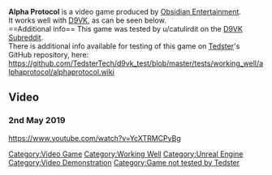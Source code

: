 <strong>Alpha Protocol</strong> is a video game produced by [[Obsidian Entertainment]].
<br />
It works well with [[D9VK]], as can be seen below.
<br />
==Additional info==
This game was tested by u/catulirdit on the [[D9VK Subreddit]].
<br />
There is additional info available for testing of this game on [[User:Tedster|Tedster]]'s GitHub repository, here:
<br />
https://github.com/TedsterTech/d9vk_test/blob/master/tests/working_well/alphaprotocol/alphaprotocol.wiki

==Video==
===2nd May 2019===
<youtube>https://www.youtube.com/watch?v=YcXTRMCPyBg</youtube>

[[Category:Video Game]]
[[Category:Working Well]]
[[Category:Unreal Engine]]
[[Category:Video Demonstration]]
[[Category:Game not tested by Tedster]]
